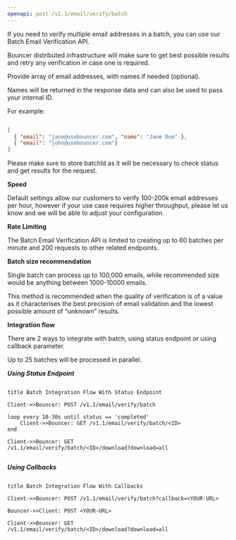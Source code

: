 ```yaml
---
openapi: post /v1.1/email/verify/batch
---
```

If you need to verify multiple email addresses in a batch, you can use our
Batch Email Verification API.

Bouncer distributed infrastructure will make sure to get best possible
results and retry any verification in case one is required.

Provide array of email addresses, with names if needed (optional).

Names will be returned in the response data and can also be used to pass
your internal ID.

For example:


``` json

[
  { "email": "jane@usebouncer.com", "name": "Jane Doe" },
  { "email": "john@usebouncer.com"}
]


```


Please make sure to store batchId as it will be necessary to check
status and get results for the request.

**Speed**

Default settings allow our customers to verify 100-200k email addresses
per hour, however if your use case requires higher throughput, please let
us know and we will be able to adjust your configuration.

**Rate Limiting**

The Batch Email Verification API is limited to creating up to 60 batches
per minute and 200 requests to other related endpoints.

**Batch size recommendation**

Single batch can process up to 100,000 emails, while recommended size
would be anything between 1000-10000 emails.

This method is recommended when the quality of verification is of a
value as it characterises the best precision of email validation and the
lowest possible amount of “unknown” results.

**Integration flow**

There are 2 ways to integrate with batch, using status endpoint or using
callback parameter.

Up to 25 batches will be processed in parallel.

_**Using Status Endpoint**_


```

title Batch Integration Flow With Status Endpoint

Client->>Bouncer: POST /v1.1/email/verify/batch

loop every 10-30s until status == 'completed'
    Client->>Bouncer: GET /v1.1/email/verify/batch/<ID>
end

Client->>Bouncer: GET
/v1.1/email/verify/batch/<ID>/download?download=all


```


_**Using Callbacks**_


```

title Batch Integration Flow With Callbacks

Client->>Bouncer: POST /v1.1/email/verify/batch?callback=<YOUR-URL>

Bouncer->>Client: POST <YOUR-URL>

Client->>Bouncer: GET
/v1.1/email/verify/batch/<ID>/download?download=all


```
